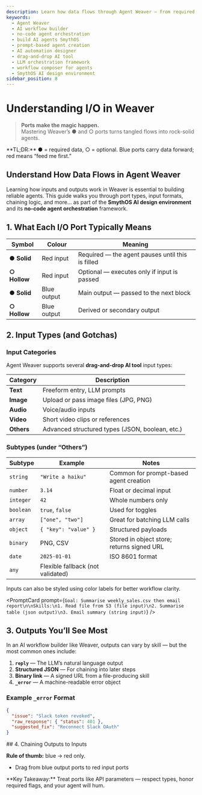 ```yaml
---
description: Learn how data flows through Agent Weaver — from required inputs to advanced error handling — using the no-code agent orchestration tools in SmythOS.
keywords:
  - Agent Weaver
  - AI workflow builder
  - no-code agent orchestration
  - build AI agents SmythOS
  - prompt-based agent creation
  - AI automation designer
  - drag-and-drop AI tool
  - LLM orchestration framework
  - workflow composer for agents
  - SmythOS AI design environment
sidebar_position: 8
---
```

# Understanding I/O in Weaver

> **Ports make the magic happen.**  
> Mastering Weaver’s ● and ○ ports turns tangled flows into rock-solid agents.

<InfoCallout>
**TL;DR:** ● = required data, ○ = optional.  Blue ports carry data forward; red means “feed me first.”
</InfoCallout>

<Divider/>

## Understand How Data Flows in Agent Weaver

Learning how inputs and outputs work in Weaver is essential to building reliable agents. This guide walks you through port types, input formats, chaining logic, and more... as  part of the **SmythOS AI design environment** and its **no-code agent orchestration** framework.

<Divider/>

## 1. What Each I/O Port Typically Means

| Symbol | Colour | Meaning |
|--------|--------|---------|
| **● Solid** | Red input | Required — the agent pauses until this is filled |
| **○ Hollow** | Red input | Optional — executes only if input is passed |
| **● Solid** | Blue output | Main output — passed to the next block |
| **○ Hollow** | Blue output | Derived or secondary output |


<Divider/>

## 2. Input Types (and Gotchas)

### Input Categories

Agent Weaver supports several **drag-and-drop AI tool** input types:

| Category | Description |
|----------|-------------|
| **Text** | Freeform entry, LLM prompts |
| **Image** | Upload or pass image files (JPG, PNG) |
| **Audio** | Voice/audio inputs |
| **Video** | Short video clips or references |
| **Others** | Advanced structured types (JSON, boolean, etc.) |

### Subtypes (under “Others”)

| Subtype | Example | Notes |
|---------|---------|-------|
| `string` | `"Write a haiku"` | Common for prompt-based agent creation |
| `number` | `3.14` | Float or decimal input |
| `integer` | `42` | Whole numbers only |
| `boolean` | `true`, `false` | Used for toggles |
| `array` | `["one", "two"]` | Great for batching LLM calls |
| `object` | `{ "key": "value" }` | Structured payloads |
| `binary` | PNG, CSV | Stored in object store; returns signed URL |
| `date` | `2025-01-01` | ISO 8601 format |
| `any` | Flexible fallback (not validated) |

Inputs can also be styled using color labels for better workflow clarity.

<PromptCard prompt={`Goal: Summarise weekly_sales.csv then email report\n\nSkills:\n1. Read file from S3 (file input)\n2. Summarise table (json output)\n3. Email summary (string input)`} />

<Divider/>

## 3. Outputs You’ll See Most

In an AI workflow builder like Weaver, outputs can vary by skill — but the most common ones include:

1. **`reply`** — The LLM’s natural language output  
2. **Structured JSON** — For chaining into later steps  
3. **Binary link** — A signed URL from a file-producing skill  
4. **`_error`** — A machine-readable error object

### Example `_error` Format

```json
{
  "issue": "Slack token revoked",
  "raw_response": { "status": 401 },
  "suggested_fix": "Reconnect Slack OAuth"
}
```

<Divider/>
## 4. Chaining Outputs to Inputs

**Rule of thumb:** blue → red only.
- Drag from blue output ports to red input ports

<Divider/>

<InfoCallout>
**Key Takeaway:** Treat ports like API parameters — respect types, honor required flags, and your agent will hum.
</InfoCallout>

